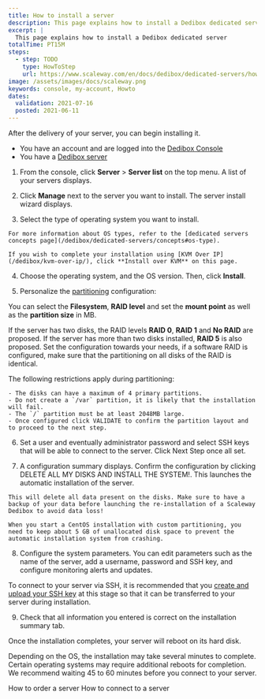 ```yaml
---
title: How to install a server 
description: This page explains how to install a Dedibox dedicated server
excerpt: |
  This page explains how to install a Dedibox dedicated server
totalTime: PT15M
steps:
  - step: TODO
    type: HowToStep
    url: https://www.scaleway.com/en/docs/dedibox/dedicated-servers/how-to/install-a-server
image: /assets/images/docs/scaleway.png
keywords: console, my-account, Howto
dates:
  validation: 2021-07-16
  posted: 2021-06-11
---
```


After the delivery of your server, you can begin installing it.

<Message type="requirement">

  - You have an account and are logged into the [Dedibox Console](https://console.online.net)
  - You have a [Dedibox server](/dedibox/dedicated-servers/how-to/order-a-server)

</Message>

1. From the console, click **Server** > **Server list** on the top menu. A list of your servers displays.

2. Click **Manage** next to the server you want to install. The server install wizard displays.

3. Select the type of operating system you want to install. 
  
  <Message type="tip">

    For more information about OS types, refer to the [dedicated servers concepts page](/dedibox/dedicated-servers/concepts#os-type).

  </Message>

  <Message type="note">

    If you wish to complete your installation using [KVM Over IP](/dedibox/kvm-over-ip/), click **Install over KVM** on this page.

  </Message>

4. Choose the operating system, and the OS version. Then, click **Install**. 

5. Personalize the [partitioning](/dedibox/dedicated-servers/concepts#partioning) configuration:

  You can select the **Filesystem**, **RAID level** and set the **mount point** as well as the **partition size** in MB.

  If the server has two disks, the RAID levels **RAID 0**, **RAID 1** and **No RAID** are proposed. If the server has more than two disks installed, **RAID 5** is also proposed. Set the configuration towards your needs, if a software RAID is configured, make sure that the partitioning on all disks of the RAID is identical.

  The following restrictions apply during partitioning:

    - The disks can have a maximum of 4 primary partitions.
    - Do not create a `/var` partition, it is likely that the installation will fail.
    - The `/` partition must be at least 2048MB large.
    - Once configured click VALIDATE to confirm the partition layout and to proceed to the next step.

  6. Set a user and eventually administrator password and select SSH keys that will be able to connect to the server. Click Next Step once all set.

  7. A configuration summary displays. Confirm the configuration by clicking DELETE ALL MY DISKS AND INSTALL THE SYSTEM!. This launches the automatic installation of the server.

  <Message type="important">

    This will delete all data present on the disks. Make sure to have a backup of your data before launching the re-installation of a Scaleway Dedibox to avoid data loss!

  </Message>

  <Message type="important">

    When you start a CentOS installation with custom partitioning, you need to keep about 5 GB of unallocated disk space to prevent the automatic installation system from crashing.

  </Message>

8. Configure the system parameters. You can edit parameters such as the name of the server, add a username, password and SSH key, and configure monitoring alerts and updates.

  <Message type="note">

   To connect to your server via SSH, it is recommended that you [create and upload your SSH key](/dedibox-console/my-account/how-to/upload-an-ssh-key/) at this stage so that it can be transferred to your server during installation.
   
  </Message>

9. Check that all information you entered is correct on the installation summary tab.

Once the installation completes, your server will reboot on its hard disk.

<Message type="note">

  Depending on the OS, the installation may take several minutes to complete. Certain operating systems may require additional reboots for completion. We recommend waiting 45 to 60 minutes before you connect to your server.

</Message>

<Navigation title="See Also">
  <PreviousButton to="/dedibox/dedicated-servers/how-to/order-a-server/">How to order a server</PreviousButton>
  <NextButton to="/dedibox/dedicated-servers/how-to/connect-to-server/">How to connect to a server</NextButton>
</Navigation>

